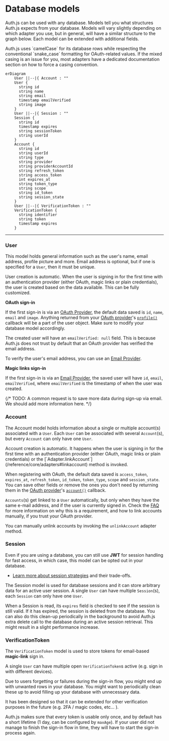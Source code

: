 
# Database models

Auth.js can be used with any database. Models tell you what structures Auth.js expects from your database. Models will vary slightly depending on which adapter you use, but in general, will have a similar structure to the graph below. Each model can be extended with additional fields.

<Callout type="info">
  Auth.js uses `camelCase` for its database rows while respecting the
  conventional `snake_case` formatting for OAuth-related values. If the mixed
  casing is an issue for you, most adapters have a dedicated documentation
  section on how to force a casing convention.
</Callout>

```mermaid
erDiagram
    User ||--|{ Account : ""
    User {
      string id
      string name
      string email
      timestamp emailVerified
      string image
    }
    User ||--|{ Session : ""
    Session {
      string id
      timestamp expires
      string sessionToken
      string userId
    }
    Account {
      string id
      string userId
      string type
      string provider
      string providerAccountId
      string refresh_token
      string access_token
      int expires_at
      string token_type
      string scope
      string id_token
      string session_state
    }
    User ||--|{ VerificationToken : ""
    VerificationToken {
      string identifier
      string token
      timestamp expires
    }
```

---

### User

This model holds general information such as the user's name, email address, profile picture and more. Email address is optional, but if one is specified for a `User`, then it must be unique.

<Callout>
  User creation is automatic. When the user is signing in for the first time
  with an authentication provider (either OAuth, magic links or plain
  credentials), the user is created based on the data available. This can be
  fully customized.
</Callout>

**OAuth sign-in**

If the first sign-in is via an [OAuth Provider](#oauth), the default data
saved is `id`, `name`, `email` and `image`. Anything returned from your [OAuth provider](/guides/configuring-oauth-providers#use-your-own-provider)'s [`profile()`](/reference/core/providers#profile) callback
will be a part of the user object. Make sure to modify your database model accordingly.

The created user will have an `emailVerified: null` field. This is because Auth.js does not trust by default that an OAuth provider has verified the email address.

To verify the user's email address, you can use an [Email Provider](#email).

**Magic links sign-in**

If the first sign-in is via an [Email Provider](#email), the saved user will have `id`, `email`, `emailVerified`, where `emailVerified` is the timestamp of when the user was created.

{/* TODO: A common request is to save more data during sign-up via email. We should add more information here. */}

### Account

The Account model holds information about a single or multiple account(s) associated with a `User`. Each `User` can be associated with several `Account`(s), but every `Account` can only have one `User`.

<Callout>
  Account creation is automatic. It happens when the user is signing in for the
  first time with an authentication provider (either OAuth, magic links or plain
  credentials) or the
  [`Adapter.linkAccount`](/reference/core/adapters#linkaccount) method is
  invoked.
</Callout>

When registering with OAuth, the default data saved is `access_token`, `expires_at`, `refresh_token`, `id_token`, `token_type`,
`scope` and `session_state`. You can save other fields or remove the ones you don't need by
returning them in the [OAuth provider](/guides/configuring-oauth-providers#use-your-own-provider)'s [`account()`](/reference/core/providers#account) callback.

`Accounts`(s) get linked to a `User` automatically, but only when they have the same e-mail address, and if the user is currently signed in. Check the [FAQ](/concepts#security) for more information on why this is a requirement,
and how to link accounts manually, if you trust your OAuth provider.

You can manually unlink accounts by invoking the `unlinkAccount` adapter method.

### Session

Even if you are using a database, you can still use **JWT** for session handling for fast access, in which case, this model can be opted out in your database.

- [Learn more about session strategies](/concepts/session-strategies) and their trade-offs.

The Session model is used for database sessions and it can store arbitrary data for an active user session. A single `User` can have multiple `Session`(s), each `Session` can only have one `User`.

When a Session is read, its `expires` field is checked to see if the session is still valid. If it has expired, the session is deleted from the database. You can also do this clean-up periodically in the background to avoid Auth.js
extra delete call to the database during an active session retrieval. This
might result in a slight performance increase.

### VerificationToken

The `VerificationToken` model is used to store tokens for email-based **magic-link** sign in.

A single `User` can have multiple open `VerificationToken`s active (e.g. sign in with different devices).

<Callout>
  Due to users forgetting or failures during the sign-in flow, you might end up
  with unwanted rows in your database. You might want to periodically clean
  these up to avoid filling up your database with unnecessary data.
</Callout>

It has been designed so that it can be extended for other verification purposes in the future (e.g. 2FA / magic codes, etc... ).

Auth.js makes sure that every token is usable only once, and by default has a short lifetime (1 day, can be configured by `maxAge`). If your user did not manage to finish the sign-in flow in time, they will have to start the sign-in process again.
